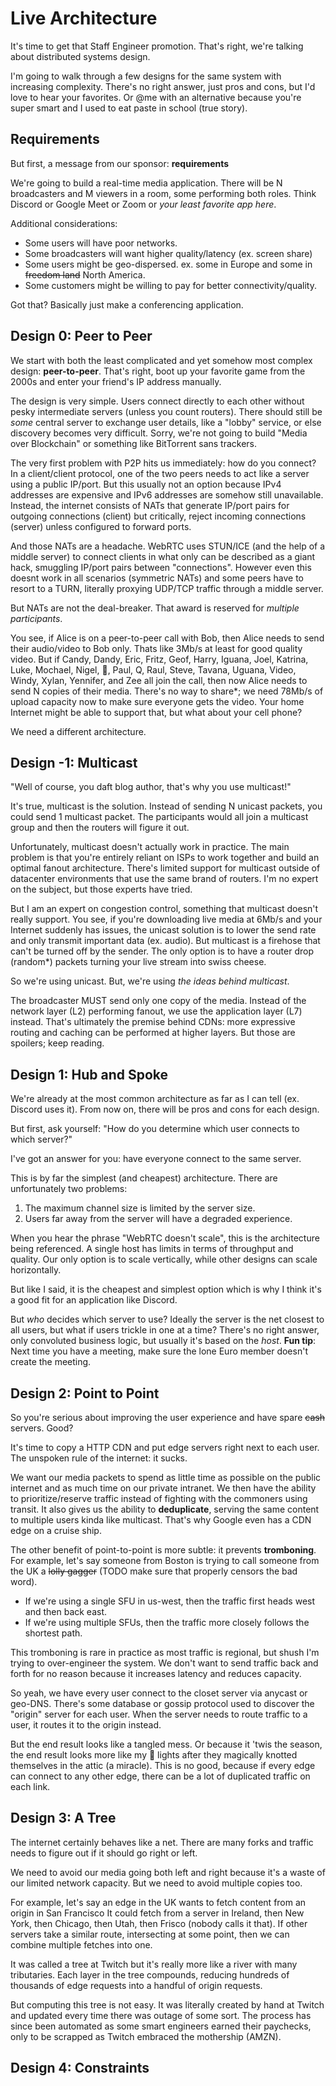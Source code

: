 # Live Architecture

It's time to get that Staff Engineer promotion.
That's right, we're talking about distributed systems design.

I'm going to walk through a few designs for the same system with increasing complexity.
There's no right answer, just pros and cons, but I'd love to hear your favorites.
Or @me with an alternative because you're super smart and I used to eat paste in school (true story).


## Requirements 
But first, a message from our sponsor: __requirements__

We're going to build a real-time media application.
There will be N broadcasters and M viewers in a room, some performing both roles.
Think Discord or Google Meet or Zoom or _your least favorite app here_.

Additional considerations:
- Some users will have poor networks.
- Some broadcasters will want higher quality/latency (ex. screen share) 
- Some users might be geo-dispersed. ex. some in Europe and some in ~~freedom land~~ North America.
- Some customers might be willing to pay for better connectivity/quality.

Got that?
Basically just make a conferencing application.

## Design 0: Peer to Peer 
We start with both the least complicated and yet somehow most complex design: __peer-to-peer__.
That's right, boot up your favorite game from the 2000s and enter your friend's IP address manually.

The design is very simple.
Users connect directly to each other without pesky intermediate servers (unless you count routers).
There should still be _some_ central server to exchange user details, like a "lobby" service, or else discovery becomes very difficult.
Sorry, we're not going to build "Media over Blockchain" or something like BitTorrent sans trackers.

The very first problem with P2P hits us immediately: how do you connect?
In a client/client protocol, one of the two peers needs to act like a server using a public IP/port.
But this usually not an option because IPv4 addresses are expensive and IPv6 addresses are somehow still unavailable.
Instead, the internet consists of NATs that generate IP/port pairs for outgoing connections (client) but critically, reject incoming connections (server) unless configured to forward ports.

And those NATs are a headache.
WebRTC uses STUN/ICE (and the help of a middle server) to connect clients in what only can be described as a giant hack, smuggling IP/port pairs between "connections".
However even this doesnt work in all scenarios (symmetric NATs) and some peers have to resort to a TURN, literally proxying UDP/TCP traffic through a middle server.

But NATs are not the deal-breaker.
That award is reserved for _multiple participants_.

You see, if Alice is on a peer-to-peer call with Bob, then Alice needs to send their audio/video to Bob only.
Thats like 3Mb/s at least for good quality video.
But if Candy, Dandy, Eric, Fritz, Geof, Harry, Iguana, Joel, Katrina, Luke, Mochael, Nigel, 🍊, Paul, Q, Raul, Steve, Tavana, Uguana, Video, Windy, Xylan, Yennifer, and Zee all join the call, then now Alice needs to send N copies of their media.
There's no way to share*; we need 78Mb/s of upload capacity now to make sure everyone gets the video.
Your home Internet might be able to support that, but what about your cell phone?

We need a different architecture.

## Design -1: Multicast
"Well of course, you daft blog author, that's why you use multicast!"

It's true, multicast is the solution. 
Instead of sending N unicast packets, you could send 1 multicast packet.
The participants would all join a multicast group and then the routers will figure it out.

Unfortunately, multicast doesn't actually work in practice.
The main problem is that you're entirely reliant on ISPs to work together and build an optimal fanout architecture.
There's limited support for multicast outside of datacenter environments that use the same brand of routers.
I'm no expert on the subject, but those experts have tried.

But I am an expert on congestion control, something that multicast doesn't really support.
You see, if you're downloading live media at 6Mb/s and your Internet suddenly has issues, the unicast solution is to lower the send rate and only transmit important data (ex. audio).
But multicast is a firehose that can't be turned off by the sender.
The only option is to have a router drop (random*) packets turning your live stream into swiss cheese.

So we're using unicast.
But, we're using _the ideas behind multicast_.

The broadcaster MUST send only one copy of the media.
Instead of the network layer (L2) performing fanout, we use the application layer (L7) instead.
That's ultimately the premise behind CDNs: more expressive routing and caching can be performed at higher layers.
But those are spoilers; keep reading.

## Design 1: Hub and Spoke
We're already at the most common architecture as far as I can tell (ex. Discord uses it).
From now on, there will be pros and cons for each design.

But first, ask yourself: "How do you determine which user connects to which server?"

I've got an answer for you: have everyone connect to the same server.

This is by far the simplest (and cheapest) architecture.
There are unfortunately two problems:

1. The maximum channel size is limited by the server size.
2. Users far away from the server will have a degraded experience.

When you hear the phrase "WebRTC doesn't scale", this is the architecture being referenced.
A single host has limits in terms of throughput and quality.
Our only option is to scale vertically, while other designs can scale horizontally.

But like I said, it is the cheapest and simplest option which is why I think it's a good fit for an application like Discord.

But _who_ decides which server to use?
Ideally the server is the net closest to all users, but what if users trickle in one at a time?
There's no right answer, only convoluted business logic, but usually it's based on the *host*.
**Fun tip**: Next time you have a meeting, make sure the lone Euro member doesn't create the meeting.

## Design 2: Point to Point 
So you're serious about improving the user experience and have spare ~~cash~~ servers.
Good?

It's time to copy a HTTP CDN and put edge servers right next to each user.
The unspoken rule of the internet: it sucks.

We want our media packets to spend as little time as possible on the public internet and as much time on our private intranet.
We then have the ability to prioritize/reserve traffic instead of fighting with the commoners using transit.
It also gives us the ability to **deduplicate**, serving the same content to multiple users kinda like multicast.
That's why Google even has a CDN edge on a cruise ship.

The other benefit of point-to-point is more subtle: it prevents __tromboning__.
For example, let's say someone from Boston is trying to call someone from the UK a ~~lolly gagger~~ (TODO make sure that properly censors the bad word).

- If we're using a single SFU in us-west, then the traffic first heads west and then back east.
- If we're using multiple SFUs, then the traffic more closely follows the shortest path.

This tromboning is rare in practice as most traffic is regional, but shush I'm trying to over-engineer the system.
We don't want to send traffic back and forth for no reason because it increases latency and reduces capacity.

So yeah, we have every user connect to the closet server via anycast or geo-DNS.
There's some database or gossip protocol used to discover the "origin" server for each user.
When the server needs to route traffic to a user, it routes it to the origin instead.

But the end result looks like a tangled mess.
Or because it 'twis the season, the end result looks more like my 🎄 lights after they magically knotted themselves in the attic (a miracle).
This is no good, because if every edge can connect to any other edge, there can be a lot of duplicated traffic on each link.

## Design 3: A Tree
The internet certainly behaves like a net.
There are many forks and traffic needs to figure out if it should go right or left.

We need to avoid our media going both left and right because it's a waste of our limited network capacity.
But we need to avoid multiple copies too.

For example, let's say an edge in the UK wants to fetch content from an origin in San Francisco
It could fetch from a server in Ireland, then New York, then Chicago, then Utah, then Frisco (nobody calls it that).
If other servers take a similar route, intersecting at some point, then we can combine multiple fetches into one.

It was called a tree at Twitch but it's really more like a river with many tributaries.
Each layer in the tree compounds, reducing hundreds of thousands of edge requests into a handful of origin requests.

But computing this tree is not easy.
It was literally created by hand at Twitch and updated every time there was outage of some sort.
The process has since been automated as some smart engineers earned their paychecks, only to be scrapped as Twitch embraced the mothership (AMZN).





## Design 4: Constraints 
